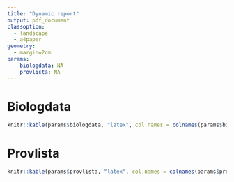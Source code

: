 ```yaml
---
title: "Dynamic report"
output: pdf_document
classoption: 
  - landscape
  - a4paper
geometry: 
  - margin=2cm
params:
    biologdata: NA
    provlista: NA
---
```



# Biologdata

```r
knitr::kable(params$biologdata, "latex", col.names = colnames(params$biologdata))
```

\newpage

# Provlista 

```r
knitr::kable(params$provlista, "latex", col.names = colnames(params$provlista))
```
